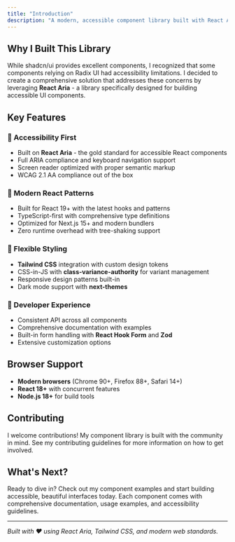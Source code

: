 ```yaml
---
title: "Introduction"
description: "A modern, accessible component library built with React Aria and Tailwind CSS"
---
```


## Why I Built This Library

While shadcn/ui provides excellent components, I recognized that some components relying on Radix UI had accessibility limitations. I decided to create a comprehensive solution that addresses these concerns by leveraging **React Aria** - a library specifically designed for building accessible UI components.

## Key Features

### 🎯 Accessibility First
- Built on **React Aria** - the gold standard for accessible React components
- Full ARIA compliance and keyboard navigation support
- Screen reader optimized with proper semantic markup
- WCAG 2.1 AA compliance out of the box

### 🚀 Modern React Patterns
- Built for React 19+ with the latest hooks and patterns
- TypeScript-first with comprehensive type definitions
- Optimized for Next.js 15+ and modern bundlers
- Zero runtime overhead with tree-shaking support

### 🎨 Flexible Styling
- **Tailwind CSS** integration with custom design tokens
- CSS-in-JS with **class-variance-authority** for variant management
- Responsive design patterns built-in
- Dark mode support with **next-themes**

### 🔧 Developer Experience
- Consistent API across all components
- Comprehensive documentation with examples
- Built-in form handling with **React Hook Form** and **Zod**
- Extensive customization options

## Browser Support

- **Modern browsers** (Chrome 90+, Firefox 88+, Safari 14+)
- **React 18+** with concurrent features
- **Node.js 18+** for build tools

## Contributing

I welcome contributions! My component library is built with the community in mind. See my contributing guidelines for more information on how to get involved.

## What's Next?

Ready to dive in? Check out my component examples and start building accessible, beautiful interfaces today. Each component comes with comprehensive documentation, usage examples, and accessibility guidelines.

---

*Built with ❤️ using React Aria, Tailwind CSS, and modern web standards.*
